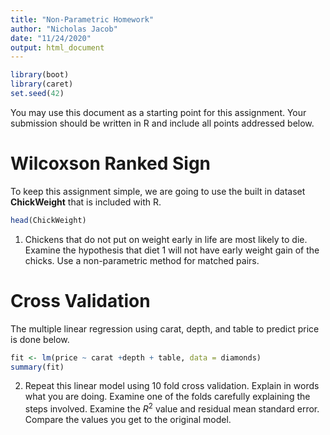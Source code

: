 ```yaml
---
title: "Non-Parametric Homework"
author: "Nicholas Jacob"
date: "11/24/2020"
output: html_document
---
```


```r
library(boot)
library(caret)
set.seed(42)
```
You may use this document as a starting point for this assignment.  Your submission should be written in R and include all points addressed below.

# Wilcoxson Ranked Sign

To keep this assignment simple, we are going to use the built in dataset **ChickWeight** that is included with R.  
```r
head(ChickWeight)
```
1. Chickens that do not put on weight early in life are most likely to die.  Examine the hypothesis that diet 1 will not have early weight gain of the chicks. Use a non-parametric method for matched pairs.

<!-- I have done some of the necessary data wrangling for you. -->
<!-- ```{r} -->
<!-- df <- ChickWeight[which(ChickWeight$Time %in% c(0,2) & ChickWeight$Diet %in% c(1)),] -->
<!-- df <- reshape(df, idvar = c("Chick", "Diet"), timevar = "Time", direction = "wide") -->
<!-- df["Difference"] = df$weight.2 - df$weight.0 -->
<!-- df -->
<!-- ``` -->
<!-- The dataframe **df** contains all the necessary info in **Difference**.  You just need to run the test. -->


# Cross Validation

The multiple linear regression using carat, depth, and table to predict price is done below.  

```r
fit <- lm(price ~ carat +depth + table, data = diamonds)
summary(fit)
```
2. Repeat this linear model using 10 fold cross validation.  Explain in words what you are doing.  Examine one of the folds carefully explaining the steps involved.  Examine the $R^2$ value and residual mean standard error.  Compare the values you get to the original model.

